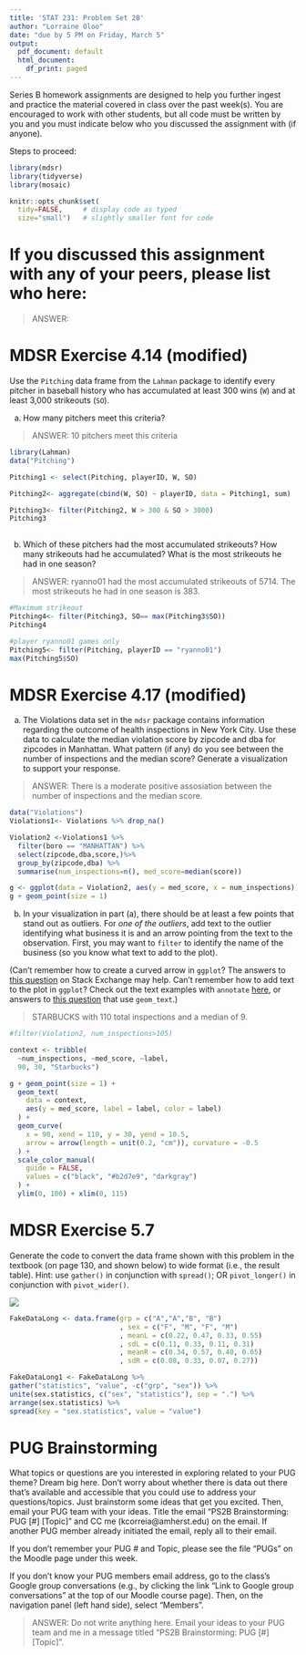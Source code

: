 ```yaml
---
title: 'STAT 231: Problem Set 2B'
author: "Lorraine Oloo"
date: "due by 5 PM on Friday, March 5"
output:
  pdf_document: default
  html_document:
    df_print: paged
---
```


Series B homework assignments are designed to help you further ingest and practice the material covered in class over the past week(s).  You are encouraged to work with other students, but all code must be written by you and you must indicate below who you discussed the assignment with (if anyone).  

Steps to proceed:

\begin{enumerate}
\item In RStudio, go to File > Open Project, navigate to the folder with the course-content repo, select the course-content project (course-content.Rproj), and click "Open" 
\item Pull the course-content repo (e.g. using the blue-ish down arrow in the Git tab in upper right window)
\item Copy ps2B.Rmd from the course repo to your repo (see page 6 of the GitHub Classroom Guide for Stat231 if needed)
\item Close the course-content repo project in RStudio
\item Open YOUR repo project in RStudio
\item In the ps2B.Rmd file in YOUR repo, replace "YOUR NAME HERE" with your name
\item Add in your responses, committing and pushing to YOUR repo in appropriate places along the way
\item Run "Knit PDF" 
\item Upload the pdf to Gradescope.  Don't forget to select which of your pages are associated with each problem.  \textit{You will not get credit for work on unassigned pages (e.g., if you only selected the first page but your solution spans two pages, you would lose points for any part on the second page that the grader can't see).} 
\end{enumerate}

```r
library(mdsr)   
library(tidyverse)
library(mosaic)

knitr::opts_chunk$set(
  tidy=FALSE,     # display code as typed
  size="small")   # slightly smaller font for code
```


\newpage 

# If you discussed this assignment with any of your peers, please list who here:

> ANSWER:

\newpage
# MDSR Exercise 4.14 (modified)

Use the `Pitching` data frame from the `Lahman` package to identify every pitcher in baseball history who has accumulated at least 300 wins (`W`) and at least 3,000 strikeouts (`SO`).  

a. How many pitchers meet this criteria?  

> ANSWER: 10 pitchers meet this criteria

```r
library(Lahman)
data("Pitching")
```

```r
Pitching1 <- select(Pitching, playerID, W, SO)

Pitching2<- aggregate(cbind(W, SO) ~ playerID, data = Pitching1, sum)

Pitching3<- filter(Pitching2, W > 300 & SO > 3000)
Pitching3
 
```


b. Which of these pitchers had the most accumulated strikeouts?  How many strikeouts had he accumulated?  What is the most strikeouts he had in one season?

> ANSWER: ryanno01 had the most accumulated strikeouts of 5714. The most strikeouts he had in one season is 383.	

```r
#Maximum strikeout
Pitching4<- filter(Pitching3, SO== max(Pitching3$SO))
Pitching4

#player ryanno01 games only
Pitching5<- filter(Pitching, playerID == "ryanno01")
max(Pitching5$SO)
```


\newpage 
# MDSR Exercise 4.17 (modified)

a. The Violations data set in the `mdsr` package contains information regarding the outcome of health inspections in New York City.  Use these data to calculate the median violation score by zipcode and dba for zipcodes in Manhattan.  What pattern (if any) do you see between the number of inspections and the median score?  Generate a visualization to support your response.  

> ANSWER: There is a moderate positive assosiation between the number of inspections and the median score.  
 

```r
data("Violations")
Violations1<- Violations %>% drop_na()
```


```r
Violation2 <-Violations1 %>%
  filter(boro == "MANHATTAN") %>%
  select(zipcode,dba,score,)%>%
  group_by(zipcode,dba) %>%
  summarise(num_inspections=n(), med_score=median(score))

g <- ggplot(data = Violation2, aes(y = med_score, x = num_inspections)) + ggtitle("Number of inspections vs the median score") + ylab("median score") + xlab("no. of inspections")
g + geom_point(size = 1)

```


b.  In your visualization in part (a), there should be at least a few points that stand out as outliers.  For *one of the outliers*, add text to the outlier identifying what business it is and an arrow pointing from the text to the observation.  First, you may want to `filter` to identify the name of the business (so you know what text to add to the plot).  

(Can't remember how to create a curved arrow in `ggplot`?  The answers to [this question](https://stackoverflow.com/questions/38008863/how-to-draw-a-nice-arrow-in-ggplot2/61383034) on Stack Exchange may help.  Can't remember how to add text to the plot in `ggplot`?  Check out the text examples with `annotate` [here](https://ggplot2.tidyverse.org/reference/annotate.html), or answers to [this question](https://stackoverflow.com/questions/14351608/color-one-point-and-add-an-annotation-in-ggplot2/14351810) that use `geom_text`.)

>STARBUCKS with 110 total inspections and a median of 9.

```r
#filter(Violation2, num_inspections>105)

context <- tribble(
  ~num_inspections, ~med_score, ~label,
  90, 30, "Starbucks")

g + geom_point(size = 1) +
  geom_text(
    data = context, 
    aes(y = med_score, label = label, color = label)
  ) + 
  geom_curve(
    x = 90, xend = 110, y = 30, yend = 10.5, 
    arrow = arrow(length = unit(0.2, "cm")), curvature = -0.5
  ) + 
  scale_color_manual(
    guide = FALSE, 
    values = c("black", "#b2d7e9", "darkgray")
  ) + 
  ylim(0, 100) + xlim(0, 115)

```


\newpage
# MDSR Exercise 5.7

Generate the code to convert the data frame shown with this problem in the textbook (on page 130, and shown below) to wide format (i.e., the result table).  Hint: use `gather()` in conjunction with `spread()`; OR `pivot_longer()` in conjunction with `pivot_wider()`.

![](images/mdsr_ex_5_7.jpg)

```r
FakeDataLong <- data.frame(grp = c("A","A","B", "B")
                           , sex = c("F", "M", "F", "M")
                           , meanL = c(0.22, 0.47, 0.33, 0.55)
                           , sdL = c(0.11, 0.33, 0.11, 0.31)
                           , meanR = c(0.34, 0.57, 0.40, 0.65)
                           , sdR = c(0.08, 0.33, 0.07, 0.27))

```


```r
FakeDataLong1 <- FakeDataLong %>%
gather("statistics", "value", -c("grp", "sex")) %>%
unite(sex.statistics, c("sex", "statistics"), sep = ".") %>%
arrange(sex.statistics) %>%
spread(key = "sex.statistics", value = "value")

```



\newpage
# PUG Brainstorming

What topics or questions are you interested in exploring related to your PUG theme?  Dream big here.  Don't worry about whether there is data out there that's available and accessible that you could use to address your questions/topics.  Just brainstorm some ideas that get you excited.  Then, email your PUG team with your ideas.  Title the email "PS2B Brainstorming: PUG [#] [Topic]" and CC me (kcorreia@amherst.edu) on the email.  If another PUG member already initiated the email, reply all to their email.  

If you don't remember your PUG # and Topic, please see the file "PUGs" on the Moodle page under this week.  

If you don't know your PUG members email address, go to the class's Google group conversations (e.g., by clicking the link "Link to Google group conversations" at the top of our Moodle course page).  Then, on the navigation panel (left hand side), select "Members". 

> ANSWER: Do not write anything here.  Email your ideas to your PUG team and me in a message titled "PS2B Brainstorming: PUG [#] [Topic]".
